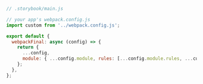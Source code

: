 ```js
// .storybook/main.js

// your app's webpack.config.js
import custom from '../webpack.config.js';

export default {
  webpackFinal: async (config) => {
    return {
      ...config,
      module: { ...config.module, rules: [...config.module.rules, ...custom.module.rules] },
    };
  },
};
```
